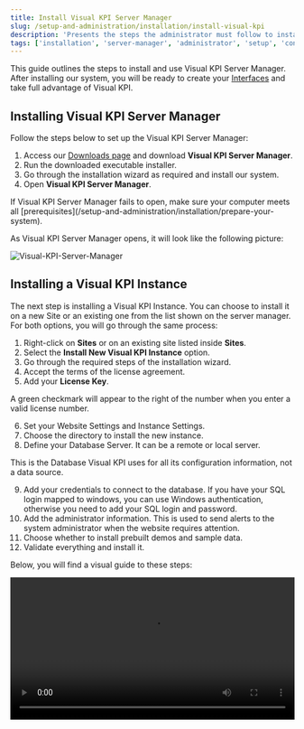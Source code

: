 ```yaml
---
title: Install Visual KPI Server Manager
slug: /setup-and-administration/installation/install-visual-kpi
description: 'Presents the steps the administrator must follow to install Visual KPI into their server or cloud.'
tags: ['installation', 'server-manager', 'administrator', 'setup', 'configuration', 'database', 'troubleshooting']
---
```


<head>
  <title>Install Visual KPI Server Manager</title>
  <meta name="keywords" content="installation, server manager, visual kpi, administrator, setup, configuration, database, troubleshooting, visual kpi instance, license key"/>
</head>

This guide outlines the steps to install and use Visual KPI Server Manager. After installing our system, you will be ready to create your [Interfaces](/setup-and-administration/interfaces) and take full advantage of Visual KPI.

## Installing Visual KPI Server Manager

Follow the steps below to set up the Visual KPI Server Manager:

1. Access our [Downloads page](https://www.transpara.com/software-downloads/) and download **Visual KPI Server Manager**.
2. Run the downloaded executable installer.
3. Go through the installation wizard as required and install our system.
4. Open **Visual KPI Server Manager**.

<Callout type="transpara" title="Prerequisites">
If Visual KPI Server Manager fails to open, make sure your computer meets all [prerequisites](/setup-and-administration/installation/prepare-your-system).
</Callout>

As Visual KPI Server Manager opens, it will look like the following picture:

<Image 
  src="media/setup-and-administration/installation/install-visual-kpi-server-manager/server-manager-home.png" 
  alt="Visual-KPI-Server-Manager"
/>

## Installing a Visual KPI Instance

The next step is installing a Visual KPI Instance. You can choose to install it on a new Site or an existing one from the list shown on the server manager. For both options, you will go through the same process:

1. Right-click on **Sites** or on an existing site listed inside **Sites**.
2. Select the **Install New Visual KPI Instance** option.
3. Go through the required steps of the installation wizard.
4. Accept the terms of the license agreement.
5. Add your **License Key**.

  <Callout type="transpara" title="Valid License">
  A green checkmark will appear to the right of the number when you enter a valid license number.
  </Callout>

6. Set your Website Settings and Instance Settings.
7. Choose the directory to install the new instance.
8. Define your Database Server. It can be a remote or local server.

  <Callout type="note" title="Configuration Database">
  This is the Database Visual KPI uses for all its configuration information, not a data source.
  </Callout>

9. Add your credentials to connect to the database. If you have your SQL login mapped to windows, you can use Windows authentication, otherwise you need to add your SQL login and password.
10. Add the administrator information. This is used to send alerts to the system administrator when the website requires attention.
11. Choose whether to install prebuilt demos and sample data.
12. Validate everything and install it.

Below, you will find a visual guide to these steps:

<Video src="media/setup-and-administration/installation/install-visual-kpi-server-manager/instance-install.mp4" width="100%"/>

### Run Your Application

Once you have installed the new instance, you can validate if everything is working as expected. To do this:

1. Right-click the new created Instance.
2. Select the **Browse** option.

Your browser should open with a Visual KPI Website similar to this:

<Image 
  src="media/setup-and-administration/installation/install-visual-kpi-server-manager/website.png" 
  alt="website-example"
/>

<Callout type="warning" title="Troubleshooting Visual KPI Issues">
If your instance of Visual KPI doesn't open or isn't working as expected, review the instructions on [Preparing your system](/setup-and-administration/installation/prepare-your-system), [Installing a Virtual Machine](/setup-and-administration/installation/hyper-v) (if you used a Virtual Machine), and this guide to see if you missed something.
</Callout>

## Video Guide

Check the following video to see a guide on how to install Visual KPI Server Manager, as presented in this page.

<Video src="https://www.youtube.com/embed/qjLk-N7fkqU?start=643" width="100%"/>